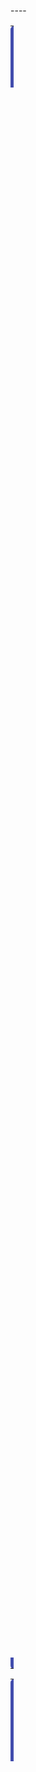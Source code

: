 {{NoticeScrollboxNew|Notices={{Important Page}}{{VERY Large Page}}}}
----<onlyinclude>
{|style="border:2px solid #414CAD;background:rgba(65,76,173,0.2);border-radius:10px;text-align:center"width="100%"
|width="100%" style="background:#414CAD;border-radius:5px 5px 0 0;font-size:1.7em;font-weight:500"|Introduction
|-
|style="padding:10px"|<big>Hello, '''{{USERNAME}}'''! Welcome to the '''Difficulty Chart'''!</big>
This is the current official Difficulty Chart on the [[Eternal Joke Towers (EJT) Wiki]]. It includes all mainspace difficulty pages as well as chains. The chart is split into two parts to reduce lag from the byte count. Difficulties are split into classes, which are sections to classify difficulties appropriately. Each class is then split into a Baseline, Low, Middle, High, Peak and sometimes Skyline classification, with 3 Main Difficulties in each section. Difficulties can have sub-difficulties as well, to help bridge the gap between main difficulties, though this is mostly false due to most sub-difficulties appearing when they're least needed.

This is the first part of the chart, or the '''Regular Chart''' if you'll call it. It contains difficulties from Instantaneous to nearly Unbuildable. It starts as Class Negative, and moves up to Class 10. The second part of the chart, or the '''Spiritual Chart''' if you'll call it, contains Class 11 to Class 22, with a total of 25 classes. The second half includes difficulties that are literally unbuildable in the Roblox engine, to infinitely long obstacles to the absolute breakdown of definition. Anything above Penultimate is classified as ''''Rinti-Penultimate'''', which contains TUC and the [[:Category:Cardinals|cardinals]] and [[:Category:Ordinal Quintet|ordinals]].

There are also [[:Category:Unclassified|Unclassified]] difficulties for difficulties that can change depending on situations like luck, gimmicks, or arbitrariness. In specific circumstances, a difficulty may be in an [[:Category:Anonymous Placement|anonymous placement]], not fitting in any classes. [[:Category:Chains|Chains]] are a set of difficulties that relate to each other or are a set of connected difficulties. Currently there are 10 chains as of now. 

Certain difficulties may have a different status than the usual ones. These difficulties are special, in the case that they represent something that makes it special compared to others. The most common of these is a [[:Category:Class Finale Difficulties|Class Finale]], indicating the difference between each class. There are also [[:Category:Fabled Difficulty|Fabled]] difficulties, usually high quality, popular difficulties or degraded Legendary difficulties. [[:Category:Legendary Difficulty|Legendary]] difficulties are difficulties that have importance to the entire chart. Finally, there's the [[:Category:Primordial Difficulties|Primordial]] classification for the difficulties that form the entire chart.
|-
|style="background:#414CAD;border-radius:0 0 5px 5px;font-size:5px"width="100%"|&nbsp;
|}
{|style="border:2px solid #414CAD;background:rgba(65,76,173,0.2);border-radius:10px;text-align:center"width="100%"
|width="100%" style="background:#414CAD;border-radius:5px 5px 0 0;font-size:1.7em;font-weight:500"|Recent Changes
|-
|style="padding:10px"|This section is dedicated to any Difficulty Chart changes that happen throughout the year. This includes slot changes, rating changes, difficulty additions and removals. Ever since the refining and standardization of the chart, recent changes start to become more rare, so this section is pretty useless most of the time. Only MDC and EDC changes are showcased.
<tabber>
January=
<h2> January </h2>
No changes were made in this month.

|-|February=
<h2> February </h2>
<h3> Additions </h3>
*[[File:Insistent.png|30px]] [[Insistent]] ''(Exigent replacement)''
*[[File:Resilient Glow.png|30px]] [[Resilient Glow]] ''(Imperative replacement)''

<h3> Removals </h3>
*[[File:Exigent.png|30px]] Exigent ''(Author request)''
*[[File:Imperative.png|30px]] Imperative ''(Author request)''

|-|March=
<h2> March </h2>
No changes were made in this month.

|-|April=
<h2> April </h2>
<h3> Additions </h3>
*[[File:Miracle.png|30px]] [[Miracle]] ''(Everdark replacement)''

|-|May=
<h2> May </h2>
<h3> Additions </h3>
* [[File:BabyingSDC.png|30px]] [[Babying]] ''(Forgot to be added)''

|-|June=
<h2> June </h2>
No changes were made in this month.

|-|July=
<h2> July </h2>
<h3> ''Additions'' </h3>
*[[File:Hello..png|30px]] [[Linguistic]] ''(Forgot to be added)''
*[[File:V is for.png|30px]] [[Vacant]] ''(Forgot to be added)''
*[[File:Comforting.png|30px]] [[Elementary]] ''(Class 2 and 3 expansion)''
*[[File:Onerous.png|30px]] [[Onerous]] ''(Class 2 and 3 expansion)''
*[[File:Psycho.png|30px]] [[Psycho]] ''(Class 2 and 3 expansion)''

|-|August=
<h2> August </h2>
<h3> Additions </h3>
*[[File:MenacingDifficulty.png|30px]] [[Menacing]] ''(Class 2 and 3 Expansion)''
*[[File:Harming.svg|30px]] [[Harming]] ''(Class 2 and 3 Expansion)''
*[[File:Hellish2.PNG|30px]] [[Hellish]] ''(Class 2 and 3 Expansion)''
*[[File:Harsh.png|30px]] [[Harsh]] ''(Class 2 and 3 Expansion)''
*{{Class2Difficulties|Angerable|30px}} [[Angerable]] ''(Class 2 and 3 Expansion)''
*[[File:MeshugaNew.png|30px]] [[Meshuga]] ''(Class 2 and 3 Expansion)''
*{{Class3Difficulties|Uneasy|30px}} [[Uneasy]] ''(Class 2 and 3 Expansion)''
*[[File:DorcelessnessDifficulty.png|30px]] [[Dorcelessness]] ''(Class 2 and 3 Expansion)''
*[[File:Confidence.png|30px]] [[Confident]] ''(Class 2 and 3 Expansion)''
*[[File:Oblivious.png|30px]] [[Oblivious]] ''(Class 2 and 3 Expansion)''
*[[File:ProdigiousIcon.png|30px]] [[Prodigious]] ''(Class 2 and 3 Expansion)''
*[[File:Discodebug.png|30px]] [[Disco]] ''(Reversed Peripherality replacement)''

<h3> Removals </h3>
*Artificial ''(Using AI)''
*[[File:Reversed Peripherality Icon.png|30px]] [[Reversed Peripherality]] ''(Replaced by Disco)''

|-|September=
<h2> September </h2>
<h3> Additions </h3>
*[[File:EasefulNew.png|30px]] [[Easeful]] ''(Class 2 and 3 Expansion Contest Winner)'' (01/09/25)
*[[File:Hectic.png|30px]] [[Hectic]] ''(Class 2 and 3 Expansion Contest Winner)'' (01/09/25)
*[[File:Complex.png|30px]] [[Complex]] ''(Replacement for Meshuga)'' (28/09/25)

<h3> Removals </h3>
*[[File:MeshugaNew.png|30px]] [[Meshuga]] ''(Unfulfilled purpose)'' (28/09/25)

|-|October=
<h2> October </h2>
<h3> Additions </h3>
*[[File:HowNewest.webp|30px]] [[How‽]] ''(TDEx false deletion)'' (01/10/25)
*''Factorial (TDEx false deletion)'' (02/10/25)
*''Megalomaniacal (TDEx false deletion)'' (02/10/25)
*''Pandora (TDEx false deletion)'' (02/10/25)
*''Unpossible (TDEx false deletion)'' (02/10/25)
*''Spongebob (TDEx false deletion)'' (02/10/25)
*''Flummoxing (TDEx false deletion)'' (02/10/25)

|-|November=
<h2> November </h2>
None.

|-|December=
<h2> December </h2>particularly 
None.
</tabber>
|-
|style="background:#414CAD;border-radius:0 0 5px 5px;font-size:5px"width="100%"|&nbsp;
|}
{|style="border:2px solid #414CAD;background:rgba(65,76,173,0.2);border-radius:10px;text-align:center"width="100%"
|width="100%" style="background:#414CAD;border-radius:5px 5px 0 0;font-size:1.7em;font-weight:500"|Unclassified Difficulties
|-
|style="padding:10px"|These difficulties have no classification and thus don't have any proper idea of where they belong. Note: The [[Main Difficulty Chart]] is the only chart that'll list such difficulties here.
{| class="wikitable mw-collapsible" style="text-align:center;"
! colspan="26" style="text-align:center;width:1%" |'''Unclassified'''
|-
!Difficulty Image
!Difficulty Name
!Difficulty Type
!Difficulty Rating
|-
| colspan="4" style="background:#7f7ca3;color:white" |'''EJT'''
|-
| colspan="4" style="background:#908991;color:white" |'''Unclassified Difficulties'''
|-
|[[File:Empty.png|50px]]
|[[Blank]]
|Unclassified
|Anonymous Placement
|-
|[[File:Hello..png|50px]]
|[[Linguistic]]
|Unclassified
|Anonymous Placement
|-
|[[File:Randomize Icon Minus 1.png|50px]]
|[[Randomization]]
|Unclassified
| -∞ to ∞
|-
|[[File:Sketchy.png|50px]]
|[[Sketchy]]
|Unclassified
| -∞ to ∞
|-
|[[File:NewSpectrumplex.png|50px]]
|[[Spectrumplex]]
|Unclassified
| -∞ to ∞
|-
|[[File:New Reflectanceable image.png|50px]]
|[[Reflective]]
|Unclassified
| -∞ to 145.99
|-
|[[File:Construct New Icon.svg|50px]]
|[[Construct]]
|Unclassified
| -30 to ∞
|-
|[[File:PuzzlingNew.png|50px]]
|[[Puzzling]]
|Unclassified
| -28 to 15.99
|-
|[[File:Walking.2.png|50px]]
|[[Walking]]
|Unclassified
| -15 to 60.99 
|-
|[[File:Factorial.png|50x50px]]
|[[Factorial]]
|Unclassified
|1 to 120
|-
|[[File:Newiconzemb.png|50px]]
|[[Zemblanity]]
|Unclassified
|9.5 to 248.99
|-
| colspan="4" style="background:#908991;color:white" |'''Event Difficulties'''
|-
|[[File:16.png|50x50px]]
|[[16]]
|Event
|18.5 to 150.99
|-
|[[File:PUMPKINDEATHNew.png|50px]]
|[[Halloween Chaotic Collaboration Event Difficulty|PUMPKINDEATH]]
|Event
|246 to 249.99
|-
|[[File:Pumkin.png|52x52px]]
|[[Lunatic Halloween Difficulty]]
|Event
|246.33033
|-
| colspan="4" style="background:#8a7a9e;color:white" |'''EToH'''
|-
| colspan="4" style="background:#908991;color:white" |'''Joke Difficulties'''
|-
|[[File:GingerbreadDifficulty.jpg|50px]]
|[[w:c:jtoh:Gingerbread|Gingerbread]]
|Unclassified
|Unconfirmed Ratings
|-
|[[File:Epic April Fools edition.webp|50px]]
|[[w:c:jtoh:Epic|Epic (EToH)]]
|Unclassified
| -6.75 to 65
|-
|[[File:korn.webp|50px]]
|[[w:c:jtoh:korn|korn]]
|Unclassified
| -15 to 15.99
|-
|[[File:Above_Catastrophic.webp|50px]]
|[[w:c:jtoh:OooOOOoOOOOooo above catastrophic difficulty OoOOooOOoo|OooOOOoOOOOooo above catastrophic difficulty OoOOooOOoo]]
|Event
|12 to ∞
|-
|[[File:SisyphusDifficulty.png|40x50px]]
|[[w:c:jtoh:Sisyphus|Sisyphus]]
|Event
| -∞ to 30.99
|-
|[[File:EpinephrineIcon.png|50px]]
|[[w:c:jtoh:Epinephrine|Epinephrine]]
|Event
|Anonymous Placement
|-
|[[File:OVERKILLIcon.png|50px]]
|[[w:c:jtoh:OVERKILL|OVERKILL]]
|Event
|Anonymous Placement
|-
|[[File:MSDSpeedyIcon.png|50px]]
|[[w:c:jtoh:MSD Speedy|MSD Speedy]]
|Event
|Anonymous Placement
|-
|[[File:Guiremorselessicon.png|50px]]
|[[w:c:jtoh:Gui remorseless|gui remorseless]]
|Event
|Anonymous Placement
|-
|[[File:Eschaton.webp|50px]]
|[[w:c:jtoh:Eschaton|Eschaton]]
| Anonymous Placement
| -30 to ∞
|-
| colspan="4" style="background:#908991;color:white" |'''Extraneous Difficulties'''
|-
|[[File:DivineIcon.png|50px]]
|[[w:c:etoh-misc:Divine|Divine (EToH)]]
|Event
|Anonymous Placement
|-
|[[File:Guinilicon.png|50px]]
|[[w:c:etoh-misc:Gui nil|gui nil]]
|Event
|Anonymous Placement
|-
|[[File:AntiBobyIcon.png|50px]]
|[[w:c:etoh-misc:Anti Boby|Anti Boby]]
|Event
|Anonymous Placement
|}
|-
|style="background:#414CAD;border-radius:0 0 5px 5px;font-size:5px"width="100%"|&nbsp;
|}
{|style="border:2px solid #414CAD;background:rgba(65, 76, 173, 0.2);border-radius:10px;text-align:center"width="100%"
|width="100%"style="background:#414CAD;border-radius:5px 5px 0 0;font-size:1.7em;font-weight:500"|Navigation between Charts
|-
|style="padding:10px"|There are many difficulty charts on this wiki, ''6'' to be exact. Shortcuts to these difficulty charts are provided below:
*[[Extended Difficulty Chart]] ''(Class 11-22)''
*[[Simplified Difficulty Chart]] ''(Shortened version of the chart)''
*[[Community Difficulty Chart]] ''(Blog post difficulties accepted here! Classes are -2 to 50.)''
*[[The Grand Difficulty Chart Archive]] ''(Archived difficulties are here)''
*[[The GREAT Decal Difficulty Chart Container]] ''(Decals of all difficulties for your roblox obbies)''
*[[User blog:YourNuglyguy/shtuff]] ''(Archive of the old difficulty chart)''
|-
|style="background:#414CAD;border-radius:0 0 5px 5px;font-size:5px"width="100%"|Okay lets start with the chart now&nbsp;
|}

{| style="border:2px solid #414CAD;background:rgba(65, 76, 173, 0.2);border-radius:10px;text-align:center" width="100%"
|width="100%"style="background:#414CAD;border-radius:5px 5px 0 0;font-size:1.7em;font-weight:500"|Class Negative | Unlosable
|-
| style="padding:10px" |Welcome to the start of the difficulty chart. These difficulties are so easy you're probably not noticing you're winning them so many times a second. In fact, as you are reading this, you're probably winning these difficulties an uncountable times per second. These difficulties are so easy that trying to lose them is as hard as the end of the difficulty chart itself. You don’t have to be in any Roblox game, let alone even doing anything. Some of these difficulties don’t even require you to exist.
----
*Rating Range: -∞ to -31
*Difficulties: 15
*Sub-Difficulties: 0
*Chains: 2
*Total: 17
{| class="wikitable mw-collapsible" style="text-align:center;"
!colspan="25"style="text-align:center;width:1%"|'''Class Negative'''
|-
!Difficulty Image
!Difficulty Name
!Difficulty Type
!Difficulty Rating
|-
|colspan="4"style="background:#629592;color:white"|'''Baseline (Start of the Chart)'''
|-
|[[File:Tfird.png|150px]]
|[[The First Difficulty]]
|'''<big>Primordial</big>'''
|<font size="6">'''<big>-∞</big>'''</font>
|-
|[[File:TheLowerGapRemake.png|150px]]
|[[The Lower Gap]]
|'''<big>Primordial / Gap</big>'''
| <big>'''-∞ to 115'''</big>
|-
|[[File:Negativity.png|50px]]
|[[Negativity]]
|Normal
| -(FOOT<sup>10</sup>(10<sup>100</sup>))
|-
| colspan="4" style="background:#4D9F6C;color:white" |'''Low'''
|-
|[[File:Unimpossible New.png|50px]]
|[[Unimpossible]]
|Normal
| -Rayo(10<sup>100</sup>)
|-
|[[File:FPnew.png|50px]]
|[[Friendliness]]
|Normal
| -TREE(3)
|-
|[[File:True Ease (New).webp|50px]]
|[[True Ease]]
|Normal
| -G<sub>64</sub>
|-
| colspan="4" style="background:#666B2C;color:white" |'''Mid'''
|-
|{{Class-1Difficulties|A|50px}}
|[[A]]
|Normal
| -10<sup>10<sup>10<sup>1,000,000</sup></sup></sup>
|-
|[[File:Square Felix The AA.png|50px]]
|[[Felix the ДА]]
|Normal
| -10<sup>1Qd</sup>
|-
|[[File:Exist Difficulty Squared.png|100px]]
|<big>[[Exist]]</big>
|<big>First Legendary</big>
| <big>-10<sup>100</sup></big>
|-
| colspan="4" style="background:#867438;color:white" |'''High'''
|-
|[[File:Discodebug.png|50x50px]]
|[[Disco]]
|Normal
| -10<sup>10</sup>
|-
|[[File:SquareRelaxNew.svg|50px]]
|[[Relax]]
|Normal
| -1,000,000
|-
|{{Class-1Difficulties|Skip|50px}}
|[[Skip]]
|Normal
| -1,000
|-
| colspan="4" style="background:#7A493D;color:white" |'''Peak'''
|-
|[[File:Restful3.png|50px]]
|[[Restful]]
|Normal
| -50
|-
|[[File:Ifinitely-Winsome.png|50px]]
|[[Ifinity]]
|Normal
| -40
|-
|[[File:Instant Win.png|75px]]
|[[Instant Win]]
|Class Finale
|'''<big>-31</big>'''
|-
| colspan="4" style="background:#878787;color:white" |'''Chains'''
|-
|[[File:Cash.png|50px]] to [[File:Rebirth.png|50px]]
|[[Excavation Chain|Pre-Excavation Chain]]
|Chain/Sub-Difficulties
| -F<sub>7</sub><sup>63</sup>(10<sup>100</sup>) to -15
|}
|-
| style="background:#414CAD;border-radius:0 0 5px 5px;font-size:5px" width="100%" |&nbsp;
|}
{| style="border:2px solid #414CAD;background:rgba(65, 76, 173, 0.2);border-radius:10px;text-align:center" width="100%"
| width="100%" style="background:#414CAD;border-radius:5px 5px 0 0;font-size:1.7em;font-weight:500" |Class 0 | Automatic
|-
| style="padding:10px" |This class is automatic, meaning no inputs are required to beat a difficulty, therefore literally anyone can do difficulties of this class. Losing to this class may result from intentionally messing up, disconnection, or bugged physics.
----
*Rating Range: -30 to -16
*Difficulties: 15
*Sub-Difficulties: 6
*Chains: 2
*Total: 23
{| class="wikitable mw-collapsible" style="text-align:center;"
! colspan="25" style="text-align:center;width:1%" |'''Class 0'''
|-
!Difficulty Image
!Difficulty Name
!Difficulty Type
!Difficulty Rating
|-
| colspan="4" style="background:#629592;color:white" |'''Baseline'''
|-
|[[File:One Second.png|50px]]
|[[Millisecondless]]
|Normal
| -30
|-
|[[File:Astronomical.png|50px]]
|[[Astronomical]]
|Sub-Difficulty
| -29.5
|-
|{{Class0Difficulties|Win|50px}}
|[[Win]]
|Normal
| -29
|-
|[[File:Winsome.png|50px]]
|[[Winsome]]
|Normal
| -28
|-
| colspan="4" style="background:#4D9F6C;color:white" |'''Low'''
|-
|[[File:SquareDoNothing.png|50px]]
|[[Do Nothing]]
|Normal
| -27
|-
|[[File:Sleepful2.png|50px]]
|[[Sleepful]]
|Sub-Difficulty
| -26.5
|-
|[[File:Blessing.jpeg|50px]]
|[[Blessing]]
|Normal
| -26
|-
|[[File:Vintage.png|50px]]
|[[Vintage]]
|Normal
| -25
|-
|[[File:Re emergence yay.png|50px]]
|[[Ifinitude]]
|Sub-Difficulty
| -24.5
|-
| colspan="4" style="background:#666B2C;color:white" |'''Mid'''
|-
|[[File:Therobloxboss24 JustAir.png|50px]]
|[[Just Air]]
|Normal
| -24
|-
|[[File:Happylike remake.png|50px]]
|[[Happylike]]
|Normal
| -23
|-
|[[File:Locomotion.png|50px]]
|[[Locomotion]]
|Normal
| -22
|-
| colspan="4" style="background:#867438;color:white" |'''High'''
|-
|[[File:Walkthrough.png|50px]]
|[[Walkthrough]]
|Normal
| -21
|-
|[[File:Automatic Joyful Remade.png|50px]]
|[[Automatic Joyful]]
|Normal 
| -20
|-
|[[File:Unlosable.png|50px]]
|[[Unlosable]]
|Normal
| -19
|-
|[[File:Roll Difficulty.png|50px]]
|[[Unlosable/Old#Roll|Roll]]
|Sub-Difficulty
| -19
|-
|[[File:Mazeophobia.jpg|50px]]
|[[Unlosable/Old#Mazeophobia|Mazeophobia]]
|Sub-Difficulty
| -19
|-
|[[File:ShatteredBabass.png|50px]]
|[[Shattered Babass]]
|Babass Sequence
| -18.5
|-
| colspan="4" style="background:#7A493D;color:white" |'''Peak'''
|-
|[[File:Frivolous.jpg|50px]]
|'''[[Frivolous]]'''
|Normal
| -18
|-
|[[File:Vibeness.png|50px]]
|'''[[Vibeness]]'''
|Sub-Difficulty
| -17.5
|-
|[[File:AutomaticDiffIcon.png|50px]]
|[[Automatic]]
|Normal
| -17
|-
|[[File:Spontaneous.png|75px]]
|[[Spontaneous]]
|Class Finale
|'''<big>-16</big>'''
|}
|-
| style="background:#414CAD;border-radius:0 0 5px 5px;font-size:5px" width="100%" |&nbsp;
|}
{| style="border:2px solid #414CAD;background:rgba(65, 76, 173, 0.2);border-radius:10px;text-align:center" width="100%"
| width="100%" style="background:#414CAD;border-radius:5px 5px 0 0;font-size:1.7em;font-weight:500" |Class 1 | Simple
|-
| style="padding:10px" |This is the first class to require doing things. [[Joyful]] requires you to jump, [[Press a Key]] requires you to use movement keys, and at mid Class 1 is where both are required to be done simultaneously. The journey to [[TFinD|The Final Difficulty]] starts here. Good luck.
{| class="wikitable mw-collapsible" style="text-align:center;"
! colspan="25" style="text-align:center;width:1%" |'''Class 1'''
|-
!Difficulty Image
!Difficulty Name
!Difficulty Type
!Difficulty Rating
|-
| colspan="4" style="background:#629592;color:white" |'''Baseline'''
|-
|[[File:JoyfulDiffIcon.png|100px]]
|<big>[[Joyful]]</big>
|<big>2nd Legendary</big>
| <big>-15</big>
|-
|[[File:Do Something 2.png|50px]]
|[[Do Something]]
|Sub-Difficulty
| -14.5
|-
|[[File:PLACID.png|50px]]
|[[Placid]]
|Normal
| -14
|-
|[[File:Press a Key.png|50px]]
|[[Press a Key]]
|Normal
| -13
|-
|[[File:2Tap2Move.webp|50px]]
|[[Tap to Move]]
|Sub-Difficulty
| -12.66
|-
|[[File:WAS.png|50px]]
|[[Walk A Slope]]
|Sub-Difficulty
| -12.33
|-
| colspan="4" style="background:#4D9F6C;color:white" |'''Low'''
|-
|[[File:Cat.png|50px]]
|[[Climb A Truss]]
|Normal
| -12
|-
|[[File:Tranquil2024.png|50px]]
|[[Tranquil]]
|Sub-Difficulty
| -11.5
|-
|{{Class0Difficulties|Jumpless|50px}}
|[[Jumpless]]
|Normal
| -11
|-
|[[File:Starter.png|50px]]
|[[Starter]]
|Normal
| -10
|-
|[[File:CakeWalk.png|50px]]
|[[Cakewalk]]
|Sub-Difficulty
| -9.5
|-
| colspan="4" style="background:#666B2C;color:white" |'''Mid'''
|-
|[[File:Sweet (New).png|50px]]
|[[Sweet]]
|Normal
| -9
|-
|[[File:Sugary (New).png|50px]]
|[[Sugary]]
|Sub-Difficulty
| -8.66
|-
|[[File:Aesthetic.png|50px]]
|[[Aesthetic]]
|Sub-Difficulty
| -8.33
|-
|{{Class0Difficulties|Lovely|50px}}
|[[Lovely]]
|Normal
| -8
|-
|[[File:Glee Difficulty.png|50px]]
|[[Glee]]
|Sub-Difficulty 
| -7.5
|-
|[[File:New flowerness image1.png|50px]]
|[[Flowerness]]
| Normal
| -7
|-
|[[File:NewestCoasterifying.png|50px]]
|[[Coasterifying]]
|Sub-Difficulty
| -6.66
|-
|[[File:ADNDnewimage.png|50px]]
|[[A Difficulty Named Difficulty]]
|Sub-Difficulty
| -6.33
|-
| colspan="4" style="background:#867438;color:white" |'''High'''
|-
|[[File:Pleasant.png|50px]]
|[[Pleasant]]
|Normal
| -6
|-
|[[File:Piece O Cake UHD.jpeg|50px]]
|[[Piece o' Cake]]
|Sub-Difficulty
| -5.5
|-
|[[File:Tutorial.png|50px]]
|[[Tutorial]]
|Normal
| -5
|-
|[[File:Hellish Encore.png|50px]]
|[[Hellish Encore]]
|Sub-Difficulty
| -4.66
|-
|[[File:New icon Delight.png|50px]]
|[[Delightful]]
|Sub-Difficulty
| -4.33
|-
|[[File:TooEasy Difficulty Revamped.jpg|50px]]
|[[TooEasy]]
|Normal
| -4
|-
| colspan="4" style="background:#7A493D;color:white" |'''Peak'''
|-
|[[File:PeacefulNew.png|50px]]
|[[Peaceful]]
|Normal
| -3
|-
|[[File:Playful.png|50px]]
|[[Playful]]
|Sub-Difficulty
| -2.5
|-
|[[File:BabyingSDC.png|49x49px]]
|[[Babying]]
|Normal
| -2
|-
|[[File:Magnificent Current.png|50px]]
|[[Magnificent]]
|Sub-Difficulty
| -1.66
|-
|[[File:Facile1.png|50px]]
|[[Facile]]
| Sub-Difficulty
| -1.33
|-
|[[File:EffortlesslessIconOoIDC.png|75px]]
|[[Effortlessless]]
|Class Finale
|'''<big>-1</big>'''
|-
|[[File:Gravel.png|50px]]
|[[Gravel]]
|Normal/Sub-Difficulty
| -0.5
|-
| colspan="4" style="background:#878787;color:white" |'''Chains'''
|-
|[[File:Stone.png|50px]] to [[File:Capsuled Singularity.png|50px]]
|[[Excavation Chain]]
| Chain/Sub-Difficulties
| -11.25 to ???
|}
|-
| style="background:#414CAD;border-radius:0 0 5px 5px;font-size:5px" width="100%" |&nbsp;
|}
{| style="border:2px solid #414CAD;background:rgba(65, 76, 173, 0.2);border-radius:10px;text-align:center" width="100%"
| width="100%" style="background:#414CAD;border-radius:5px 5px 0 0;font-size:1.7em;font-weight:500" |<nowiki>Class 2 | Normal</nowiki>
|-
| style="padding:10px" |The majority of Roblox players’s skill level is at this class, including the skill of average EToH players. These difficulties consist of the non-soul crushing EToH difficulties, the one you would find in the majority of EToH towers. This class ranges from small jumps such as a 1 stud wraparound in Effortless all the way up to advanced techniques like basic wall-hopping, 10 stud wraparounds, and many others.
{| class="wikitable mw-collapsible" style="text-align:center;"
! colspan="25" style="text-align:center;width:1%" |'''Class 2'''
|-
!Difficulty Image
!Difficulty Name
!Difficulty Type
!Difficulty Rating
|-
| colspan="4" style="background:#629592;color:white" |'''Baseline'''
|-
|[[File:Effortless_difficulty.png|50px]]
|[[w:c:jtoh:Effortless|Effortless]]
|Normal
|0
|-
|[[File:Playgrounddif.png|50px]]
|[[Playground]]
|Sub-Difficulty
|0.25
|-
|[[File:Comforting.png|50px]]
|[[Elementary]]
|Normal
|0.5
|-
|[[File:Simple.png|50px]]
|[[Simple]]
|Sub-Difficulty
|0.75
|-
|[[File:EasyDifficulty.jpg|50px]]
|[[w:c:jtoh:Easy|'''Easy''']]
|Normal
|1
|-
|[[File:NEaT.png|50px]]
|[[Neat]]
|Sub-Difficulty
|1.25
|-
|[[File:Calmness-New.jpeg|50px]]
|[[Calm]]
|Normal
|1.5
|-
|[[File:SWNew.jpg|50px]]
|[[Switch]]
|Sub-Difficulty
|1.75
|-
| colspan="4" style="background:#4D9F6C;color:white" |'''Low'''
|-
|[[File:MediumDifficulty.jpg|50px]]
|[[w:c:jtoh:Medium|'''Medium''']]
|Normal
|2
|-
|[[File:Normal2.png|50px]]
|[[Normal]]
|Sub-Difficulty
|2.25
|-
|[[File:Intermediate.png|50px]]
|[[Intermediate]]
|Normal
|2.5
|-
|[[File:Rewardable_diff.png|50px]]
|[[Rewardable]]
|Sub-Difficulty
|2.75
|-
|{{Class1Difficulties|Hard|50px}}
|[[w:c:jtoh:Hard|'''Hard''']]
|Normal
|3
|-
|[[File:New_Tricky.png|50px]]
|[[Tricky]]
|Sub-Difficulty
|3.25
|-
| colspan="4" style="background:#666B2C;color:white" |'''Mid'''
|-
|[[File:Onerous.png|50px]]
|[[Onerous]]
|Normal
|3.5
|-
|[[File:EasefulNew.png|50px]]
|[[Easeful]]
|Sub-Difficulty
|3.75
|-
|{{Class2Difficulties|Difficult|50px}}
|[[w:c:jtoh:Difficult|'''Difficult''']]
|Normal
|4
|-
|[[File:Strenuous.png|50px]]
|[[Strenuous]]
|Sub-Difficulty
|4.25
|-
|[[File:MenacingDifficulty.png|50px]]
|[[Menacing]]
|Normal
|4.5
|-
|[[File:Harming.svg|50px]]
|[[Harming]]
|Sub-Difficulty
|4.75
|-
|{{Class2Difficulties|Challenging|50px}}
|[[w:c:jtoh:Challenging|'''Challenging''']]
|Normal
|5
|-
|[[File:Irritating_square.PNG|50px]]
|[[Irritating]]
|Sub-Difficulty
|5.25
|-
| colspan="4" style="background:#867438;color:white" |'''High'''
|-
|[[File:Maniacal.jpg|50px]]
|[[Maniacal]]
|Normal
|5.5
|-
|[[File:Hectic.png|50px]]
|[[Hectic]]
|Sub-Difficulty
|5.75
|-
|{{Class2Difficulties|Intense|50px}}
|[[w:c:jtoh:Intense|'''Intense''']]
|Normal
|6
|-
|[[File:BetterTooMedium.jpg|50px]]
|[[TooMedium]]
|Sub-Difficulty
|6.25
|-
|[[File:Severe2.png|50px]]
|[[Severe]]
|Normal
|6.5
|-
|[[File:Hellish2.PNG|50px]]
|[[Hellish]]
|Sub-Difficulty
|6.75
|-
| colspan="4" style="background:#7A493D;color:white" |'''Peak'''
|-
|{{Class2Difficulties|Remorseless|50px}}
|[[w:c:jtoh:Remorseless|'''Remorseless''']]
|Normal
|7
|-
|[[File:CORRUPT.png|50px]]
|[[C0RrUpT]]
|Sub-Difficulty
|7.25
|-
|[[File:Psycho.png|50px]]
|[[Psycho]]
|Normal
|7.5
|-
|[[File:Harsh.png|50px]]
|[[Harsh]]
|Sub-Difficulty
|7.75
|-
|[[File:Relentless.png|75x75px]]
|[[Relentless]]
|<big>1st Fabled/Class Finale</big>
|'''<big>8</big>'''
|-
|{{Class2Difficulties|Angerable|50px}}
|[[Angerable]]
|Sub Difficulty
|8.25
|-
| colspan="4" style="background:#878787;color:white" |'''Chains'''
|-
|[[File:Gar-Effortless.png|50px]] to [[File:Gar-AnguishV2.png|50px]]
|[[:Category:Gar Chain|Gar Chain]]
|Chain/Sub-Difficulties
|0.125 to 225.5
|}
|-
| style="background:#414CAD;border-radius:0 0 5px 5px;font-size:5px" width="100%" |&nbsp;
|}
{| style="border:2px solid #414CAD;background:rgba(65,76,173,0.2);border-radius:10px;text-align:center" width="100%"
| width="100%" style="background:#414CAD;border-radius:5px 5px 0 0;font-size:1.7em;font-weight:500" |<nowiki>Class 3 | Soul-Crushing</nowiki>
|-
| style="padding:10px" |This class marks the start of soul crushing difficulties, and is near the limit of human possibility. People who beat towers of this class of difficulties are considered to be "Elite Obbyists". Many people beat towers such as [[w:c:jtoh:ToDC|Tower of Difficulty Chart]], [[w:c:jtoh:ToDT|Tower of Double Trouble]], or [[w:c:jtoh:ToTL|Tower of Thinning Layers]] as their first towers in this class. A lot of towers in this class are mostly [[w:c:jtoh:Purism|purist]], but plenty of towers in this class are based around client objects. Almost every tower in [[w:c:jtoh:PoM|Pit of Misery]] is in this class range as well.
People who make it to difficulties that are this deep are very good at obbies, whether they have 30 or 250 towers beaten. People on the higher end of Class 3 have beaten many towers in the top list, which might only be [[w:c:jtoh:Terrifying|Terrifying]]/[[w:c:jtoh:Catastrophic|Catastrophic]] or have even beaten the hardest towers verified, that is, [[w:c:jtoh:ToBF|Tower of Blind Fate]] and [[w:c:jtoh:CoIV|Citadel of Infinite Void]].

Many tiered obbyists, are in this class. For context, tiered obbies are [[w:c:jtoh:Purism|purist]] that usually do not have a frame, and have their own dimensions. They are usually the same length as EToH towers.
{| class="wikitable mw-collapsible" style="text-align:center;"
! colspan="25" style="text-align:center;width:1%" |'''Class 3'''
|-
!Difficulty Image
!Difficulty Name
!Difficulty Type
!Difficulty Rating
|-
| colspan="4" style="background:#629592;color:white" |'''Baseline'''
|-
|[[File:VexatiousIcon.png|50px]]
|''Vexatious''
|Placeholder/Normal
|8.5
|-
|[[File:Complex.png|50px]]
|[[Complex]]
|Sub-Difficulty
|8.75
|-
|{{Class3Difficulties|Insane|50px}}
|'''[[w:c:jtoh:Insane|Insane]]'''
|Normal
|9
|-
|[[File:ThanosIcon.jpeg|50px]]
|[[w:c:jtoh:Thanos (Difficulty)|Thanos]]
|Sub-Difficulty
|9.25
|-
|[[File:Madness.PNG|50px]]
|[[Madness]]
|Normal
|9.5
|-
|[[File:ClassicalHighQuality.png|50px]]
|[[Classical]]
|Sub-Difficulty
|9.75
|-
| colspan="4" style="background:#4D9F6C;color:white" |'''Low'''
|-
|{{Class3Difficulties|Extreme|50px}}
|'''[[w:c:jtoh:Extreme|Extreme]]'''
|Normal
|10
|-
|{{Class3Difficulties|Uneasy|50px}}
|[[Uneasy]]
|Sub Difficulty
|10.25
|-
|[[File:Inferiority.png|50px]]
|[[Turmoil]]
|Normal
|10.5
|-
|[[File:AbsurdNewIcon.jpeg|50px]]
|[[Absurd]]
|Sub-Difficulty
|10.75
|-
|{{Class3Difficulties|Terrifying|50px}}
|'''[[w:c:jtoh:Terrifying|Terrifying]]'''
|Normal
|11
|-
|{{Class3Difficulties|Ghastly|50px}}
|[[Ghastly]]
|Sub-Difficulty
|11.25
|-
| colspan="4" style="background:#666B2C;color:white" |'''Mid'''
|-
|[[File:Petrifying2.png|50px]]
|[[Petrifying]]
|Normal
|11.5
|-
|[[File:Horrifying.PNG|51x51px]]
|[[Horrifying]]
|Sub-Difficulty
|11.75
|-
|{{Class3Difficulties|Catastrophic|50px}}
|'''[[w:c:jtoh:Catastrophic|Catastrophic]]'''
|Normal
|12
|-
|[[File:Champion's_Road.png|50px]]
|[[Champion's Road]]
|Sub-Difficulty
|12.25
|-
|[[File:Eccentric_New_New.png|50px]]
|[[Eccentric]]
|Normal
|12.5
|-
|[[File:DorcelessnessDifficulty.png|51x51px]]
|[[Dorcelessness]]
|Sub-Difficulty
|12.75
|-
| colspan="4" style="background:#867438;color:white" |'''High'''
|-
|[[File:NewHorrific.webp|50px]]
|[[w:c:jtohs-hardest-towers:Horrific|Horrific]]
|Normal
|13
|-
|[[File:No_U.gif|50px]]
|[[Reversed]]
|Sub-Difficulty
|13.25
|-
|[[File:Eternalized.png|frameless|50px]]
|[[Eternal]]
|Normal
|13.5
|-
|[[File:Confidence.png|50px]]
|[[Confident]]
|Sub-Difficulty
|13.75
|-
|{{Class3Difficulties|Unreal|50px}}
|[[w:c:jtohs-hardest-towers:Unreal|Unreal]]
|Normal
|14
|-
|[[File:HYPERNew.webp|50px]]
|[[HYPER]]
|Sub-Difficulty
|14.25
|-
| colspan="4" style="background:#7A493D;color:white" |'''Peak'''
|-
|[[File:New_Treacherous_Icon.png|50px]]
|[[Treacherous]]
|Normal
|14.5
|-
|[[File:Oblivious.png|frameless|50px]]
|[[Oblivious]]
|Sub-Difficulty
|14.75
|-
|[[File:AnguishNew2.png|50px]]
|[[Anguish]]
|Normal
|15
|-
|[[File:ProdigiousIcon.png|50px]]
|[[Prodigious]]
|Sub-Difficulty
|15.25
|-
|[[File:TheHumanLimit.png|100x100px]]
|<big>[[The Human Limit]]</big>
|<big>3rd Legendary/Class Finale</big>
|'''<big>15.5</big>'''
|-
|}
|-
| style="background:#414CAD;border-radius:0 0 5px 5px;font-size:5px" width="100%" |&nbsp;
|}
{| style="border:2px solid #414CAD;background:rgba(65,76,173,0.2);border-radius:10px;text-align:center" width="100%"
| width="100%" style="background:#414CAD;border-radius:5px 5px 0 0;font-size:1.7em;font-weight:500" |Class 4 | Humanly-Impossible
|-
| style="padding:10px" | This class marks the start of human impossibility, at least in the case that towers in Bottom Class 4 haven’t been beaten yet. Obstacles in this class are still possible to do, but in some cases they are barely possible.

This class also contains most of [[w:c:jtohs-hardest-towers|JHT]], which is JToH’s Hardest Towers. It ends at Class 9.

Bottom Class 4 towers may be possible to beat, but the near-impossible obstacles present like RNG makes them practically humanly impossible. As a result, it is highly recommended to use TAS to beat towers of this difficulty.
{| class="wikitable mw-collapsible" style="text-align:center;"
! colspan="25" style="text-align:center;width:1%" |'''Class 4'''
|-
!Difficulty Image
!Difficulty Name
!Difficulty Type
!Difficulty Rating
|-
| colspan="4" style="background:#629592;color:white" |'''Baseline'''
|-
|[[File:Nil revamp lol.png|50px]]
|[[w:c:jtohs-hardest-towers:nil|nil]]
|Normal
|16
|-
|[[File:Jank.png|50px]]
|[[Jank]]
|Sub-Difficulty
|16.33
|-
|[[File:Heart Of The Void.png|50px]]
|[[The Heart of Void]]
|Sub-Difficulty
|16.66
|-
|{{Class4Difficulties|Error|50px}}
|[[w:c:jtohs-hardest-towers:Error|eRRoR]]
|Normal
|17
|-
|[[File:Nightmare.png|70x70px]]
|[[Nightmare]]
|<big>2nd Fabled/Sub-Difficulty</big>
|17.33
|-
|[[File:Literal3.webp|50px]]
|[[w:c:jtohs-hardest-towers:Literal|Literal]]
|Sub-Difficulty
|17.66
|-
|[[File:NewWHY.jpeg|50px]]
|[[w:c:jtohs-hardest-towers:WHY|WHY]]
|Normal
|18
|-
|[[File:Overdrive.jpg|50px]]
|[[MAXIMUM OVERDRIVE]]
|Sub-Difficulty
|18.5
|-
| colspan="4" style="background:#4D9F6C;color:white" |'''Low'''
|-
|{{Class4Difficulties|No|50px}}
|[[w:c:jtohs-hardest-towers:NO|No]]
|Normal
|19
|-
|[[File:Purgatory.png|50px]]
|[[Purgatory]]
|Sub-Difficulty
|19.5
|-
|[[File:DEATH-0.webp|50px]]
|[[w:c:jtohs-hardest-towers:DEATH|DEATH]]
|Normal
|20
|-
|[[File:NewNullifying.jpeg|50px]]
|[[Nullifying]]
|Normal
|21
|-
| colspan="4" style="background:#666B2C;color:white" |'''Mid'''
|-
|[[File:NewHELL.jpeg|50px]]
|[[w:c:jtohs-hardest-towers:HELL|HELL]]
|Normal
|22
|-
|[[File:Vortex.png|50px]]
|[[Vortex]]
|Sub-Difficulty
|22.5
|-
|[[File:NewTARTARUS.jpeg|50px]]
|[[w:c:jtohs-hardest-towers:TARTARUS|TARTARUS]]
|Normal
|23
|-
|[[File:NewCALAMITY.jpeg|50px]]
|[[CALAMITY]]
|Normal
|24
|-
|[[File:Neutralize 2.jpg|50px]]
|[[Neutralize]]
|Sub-Difficulty
| 24.33
|-
|[[File:Killjoying.jpg|50px]]
|[[Killjoying]]
|Sub-Difficulty
|24.66
|-
| colspan="4" style="background:#867438;color:white" |'''High'''
|-
|[[File:UnimaginableDifficulty.webp|50px]]
|[[w:c:jtohs-hardest-towers:Unimaginable|Unimaginable]]
|Normal
|25
|-
|[[File:Me when new dimension icon.webp|50px]]
|[[Dimension]]
| Sub-Difficulty
|25.5
|-
|[[File:Omega akaTowerRushDifficulty.gif|50px]]
|[[w:c:jtohs-hardest-towers:Omega|Omega]]
|Normal
|26
|-
|[[File:Disarray.png|50px]]
|[[File:DisarrayText2.png|75px|link=Disarray]]
|Sub-Difficulty
|26.5
|-
|[[File:SUFFER.png|50px]]
|[[SUFFER]]
|Normal
|27
|-
|[[File:CHAOS2.png|50px]]
|[[CHAOS]]
|Sub-Difficulty
|27.5
|-
| colspan="4" style="background:#7A493D;color:white" |'''Peak'''
|-
|[[File:AlephnullDifficulty.webp|50px]]
|[[Aleph-Null]]
|Normal
|28
|-
|[[File:Mystical.jpeg|50px]]
|[[Mystical]]
|Sub-Difficulty
|28.33
|-
|[[File:Shimeshimeyehshimeyehshimeyaah.jpg|50px]]
|[[Reality]]
|Sub-Difficulty
|28.66
|-
|[[File:ImmeasurableDifficulty.webp|50px]]
|[[w:c:jtohs-hardest-towers:Immeasurable|Immeasurable]]
|Normal
|29
|-
|[[File:Noxious.png|50px]]
|[[Noxious]]
|Sub-Difficulty
|29.5
|-
|[[File:Malicious.png|75px]]
|[[w:c:jtohs-hardest-towers:Malicious|Malicious]]
|Class Finale
|<big>'''30'''</big>
|-
|[[File:Autism but resized.png|50px]]
|[[Autism]]
|Sub-Difficulty
|30.33
|-
|[[File:Malevolence.png|50px]]
|[[Malevolent]]
|Sub-Difficulty
|30.66
|-
|}
|-
| style="background:#414CAD;border-radius:0 0 5px 5px;font-size:5px" width="100%" |&nbsp;
|}
{| style="border:2px solid #AD4141;background:rgba(173,63,63,0.2);border-radius:10px;text-align:center" width="100%"
| width="100%" style="background:#AD4141;border-radius:5px 5px 0 0;font-size:1.7em;font-weight:500" |Class 5 | Red Zone
|-
| style="padding:10px" |This class used to be the beginning of enigmatically impossible gameplay. It is also known as the red zone, due to every difficulty here being red-colored, as it was blasted into the volcano. Good luck, since these difficulties will be brutal, being past what was thought to be the limit of gameplay as a whole.

Also, random history facts! This class is a combination of previous class 6 (which started at Malicious and ended at Vicious, which was after Mischievous) and the first part of class 7, which was also known as the red zone. As a result, the icons of all the difficulties residing in the previous class 6 were changed to become red, and now class 6 looks super cool being red!
{| class="wikitable mw-collapsible" style="text-align:center;background:#200000;"
! colspan="25" style="text-align:center;width:1%;background:#800000" |'''Class 5'''
|-
! style="background:#800000" |Difficulty Image
! style="background:#800000" |Difficulty Name
! style="background:#800000" |Difficulty Type
! style="background:#800000" |Difficulty Rating
|-
| colspan="4" style="background:#B00000;color:white" |'''Baseline'''
|-
|[[File:BuildingNew.png|50px]]
|[[Building]]
|Normal
|31
|-
|[[File:Under construction detailed.png|50px]]
|[[Under Construction]]
|Sub-Difficulty
|31.5
|-
|[[File:DoesNotComputeNew.png|50px]]
|[[Does Not Compute]]
|Normal
|32
|-
|[[File:New epsilon .PNG|50px]]
|[[Exile]]
|Normal
| 33
|-
| colspan="4" style="background:#900000;color:white" |'''Low'''
|-
|[[File:Invigorating.jpg|50px]]
|[[Invigorating]]
|Normal
|34
|-
|[[File:Apocalyptic.png|50px]]
|[[Apocalyptic]]
|Normal
|35
|-
|[[File:Eternaloutrage.jpg|50px]]
|[[Eternal Outrage]]
|Sub-Difficulty
|35.5
|-
|[[File:DESTRUCTIVE.png|50px]]
|[[Destructive]]
|Normal
|36
|-
| colspan="4" style="background:#700000;color:white" |'''Mid'''
|-
|[[File:Dissonant Revamp.jpg|50px]]
|[[Dissonant]]
|Normal
|37
|-
|[[File:Mischievous.png|50px]]
|[[Mischievous]]
|Normal
|38
|-
|[[File:Eldritch.jpg|50px]]
|[[ᴇʟᴅʀɪᴛᴄʜ]]
|Normal
|39
|-
| colspan="4" style="background:#500000;color:white" |'''High'''
|-
|[[File:MonstrousNew.jpg|50px]]
|[[Monstrous]]
|Normal
|40
|-
|[[File:Inimical.PNG|50px]]
|[[Inimical]]
|Sub-Difficulty
|40.33
|-
|[[File:Horrendous.png|50px]]
|[[Horrendous]]
|Sub-Difficulty
|40.66
|-
|[[File:UltimateNew.jpg|50px]]
|[[Ultimate]]
|Normal
|41
|-
|[[File:NOUGHT.png|50px]]
|[[Nought]]
|Sub-Difficulty
|41.5
|-
|[[File:NewSystemErrorIcon.png|50px]]
|[[System Error]]
|Normal
|42
|-
| colspan="4" style="background:#300000;color:white" |'''Peak'''
|-
|[[File:Error Exe.png|50px]]
|[[Error.exe]]
|Normal
|43
|-
|[[File:Simply Beyond.jpg|50px]]
|[[Simply Beyond]]
|Normal
| 44
|-
|[[File:Inferior difficulty.PNG|50px]]
|[[Ultra]]
|Sub-Difficulty
|44.5
|-
|[[File:Critical.png|75px]]
|[[Critical]]
|Class Finale
|'''<big>45</big>'''
|-
|}
|-
| style="background:#AD4141;border-radius:0 0 5px 5px;font-size:5px" width="100%" |&nbsp;
|}
{| style="border:2px solid #414CAD;background:rgba(65,76,173,0.2);border-radius:10px;text-align:center" width="100%"
| width="100%" style="background:#414CAD;border-radius:5px 5px 0 0;font-size:1.7em;font-weight:500" |Class 6 | Pinpoint
|-
| style="padding:10px" |This class is the last class in physical possibility, and by extension, the last class of partial impossibility. This means that even with luck glitches, you might not be able to do obstacles in this difficulty. If at all there is a chance of being able to beat an obstacle in the lower end of this class without luck glitches, even with basic TAS usage, the chances are extremely slim.

There also happens to be two chains here; the Road to Pseudo-Difficulties, a prominent chain of former Class 7, and Mike's Difficulty Chart chain, which was a former member of Class 8, initially consisting of 5 main difficulties, which have since then become 2 main difficulties and 3 sub-difficulties.
{| class="wikitable mw-collapsible" style="text-align:center;"
! colspan="25" style="text-align:center;width:1%" |'''Class 6'''
|-
!Difficulty Image
!Difficulty Name
!Difficulty Type
!Difficulty Rating
|-
| colspan="4" style="background:#629592;color:white" |'''RoPD Part 1 (Baseline)'''
|-
|[[File:Winter New.png|50px]]
|[[Winter]]
|Chain
|46
|-
|[[File:Feicon.jpeg|50px]]
|[[Fatal Error]]
|Chain
|47
|-
|[[File:UDEADSONicon.png|50px]]
|[[U DED SON]]
|Chain
|48
|-
| colspan="4" style="background:#4D9F6C;color:white" |'''RoPD Part 2 (Low)'''
|-
|[[File:Funny-windows-error22.jpg|50px]]
|[[REEE... !!!]]
|Chain
|49
|-
|[[File:Screen Shot 2020-08-13 at 1.20.05 PM.png|50px]]
|[[Nonexistent]]
|Chain
|50
|-
|[[File:Creepy epic face.gif|50px]]
|[[D-I-E]]
|Chain
|51
|-
| colspan="4" style="background:#666B2C;color:white" |'''Mid'''
|-
|[[File:Absolutism.png|50px]]
|[[Absolutism]]
|Normal
|52
|-
|[[File:Insistent.png|50px]]
|[[Insistent]]
|Normal
|53
|-
|[[File:Shocking.png|50px]]
|[[Shocking]]
|Sub-Difficulty
|53.5
|-
|[[File:Hi.png|50px]]
|[[Victor]]
|Normal
|54
|-
|[[File:Oblivion4.webp|50px]]
|[[Oblivion]]
|Sub-Difficulty
|54.5
|-
| colspan="4" style="background:#666B2C;color:white" |'''High'''
|-
|[[File:Quantumless.jpg|50px]]
|[[QUANTUM]]
|Normal
|55
|-
|[[File:Miracle.png|50px]]
|[[Miracle]]
|Normal
|56
|-
|[[File:Yeetus revamp.png|50px]]
|[[Y E E T U S]]
|Sub-Difficulty
|56.5
|-
|[[File:Non-Transparent Delete.png|50px]]
|[[DELETE]]
|Normal
|57
|-
|[[File:Interruption.png|50px]]
|[[Interruption]]
|Sub-Difficulty
|57.5
|-
| colspan="4" style="background:#7A493D;color:white" |'''Mike's Difficulty Chart (Peak)'''
|-
|[[File:Xi-Alpha Icon.png|50px]]
|[[Xi-Alpha]]
|Chain
|58 
|-
|[[File:D-E-L-T-A Revamped Icon.png|50px]]
|[[D-E-L-T-A]]
|Chain/Sub-Difficulty
|58.33
|-
|[[File:Ÿ revamp icon.png|50px]]
|[[Ÿ]]
|Chain/Sub-Difficulty
|58.66
|-
|[[File:ThetaVoidRevamp.png|50px]]
|[[Theta-Void]]
|Chain
|59
|-
|[[File:New Ultimaniac Icon.png|50px]]
|[[Ultimaniac]]
|Chain/Sub-Difficulty
|59.5
|-
| colspan="4" style="background:#9900FF;color:white" |'''<big>Skyline</big>'''
|-
|[[File:NewSquareSupreme.png|100x100px]]
|<big>[[Supreme]]</big>
|<big>4th Legendary/Class Finale</big>
|'''<big>60</big>'''
|-
|[[File:Phi thing yes.png|50px]]
|[[Phi]]
|Sub-Difficulty
|60.33
|-
|[[File:UNTHINKABLESquared.png|50px]]
|[[UNTHINKABLE]]
|Sub-Difficulty
|60.66
|-
|}
|-
| style="background:#414CAD;border-radius:0 0 5px 5px;font-size:5px" width="100%" |&nbsp;
|}
{| style="border:2px solid #414CAD;background:rgba(65,76,173,0.2);border-radius:10px;text-align:center" width="100%"
| width="100%" style="background:#414CAD;border-radius:5px 5px 0 0;font-size:1.7em;font-weight:500" |Class 7 | Post-Physical
|-
| style="padding:10px" |Difficulties beyond this point are physically impossible, meaning few, if not, no legitimate method other than TAS as long as it does not affect physics, speed/jump/gravity, or isn't abused can beat the easiest difficulty in this class. 

Obstacles also start to get exponentially larger in size. At this point, the gaps between difficulties drift farther and farther apart, comparable to comparing the easiest of EToH towers to the hardest ones.
{| class="wikitable mw-collapsible" style="text-align:center;"
! colspan="25" style="text-align:center;width:1%" |'''Class 7'''
|-
!Difficulty Image
!Difficulty Name
!Difficulty Type
!Difficulty Rating
|-
| colspan="4" style="background:#629592;color:white" |'''Baseline'''
|-
|[[File:Screen Shot 2020-08-09 at 9.36.26 PM.png|50px]]
|[[Ultra Instinct]]
| Normal
|61
|-
|[[File:Mort.png|50px]]
|[[Mortifying]]
|Normal
|62
|-
|[[File:Dreadful.exeoffical.png|50px]]
|[[Dreadful.exe]]
|Sub-Difficulty
|62.5
|-
|[[File:Transfinite Revamp.png|50px]]
|[[Transfinite]]
|Normal
|63
|-
| colspan="4" style="background:#4D9F6C;color:white" |'''Low'''
|-
|[[File:RoorXD.png|50px]]
|[[w:c:jtohs-hardest-towers:RoorXD|RoorXD]]
|Normal
|64
|-
|[[File:Roor hell.jpeg|50px]]
|[[RoorHELL]]
|Sub-Difficulty
|64.5
|-
|[[File:Jes.png|50px]]
|[[Jesus Ballin']]
|Normal
|65
|-
|[[File:HyperViolent New.png|50px]]
|[[HyperViolent]]
|Sub-Difficulty
|65.33
|-
|[[File:Enfarted.gif|50px]]
|[[Enclosed]]
|Sub-Difficulty
|65.66
|-
|[[File:El Vacio Sqaure.png|50px]]
|[[El Vacio]]
|Normal
|66
|-
|[[File:Rebirth Unimpossible.png|52x52px]]
|[[Unpossible]]
|Sub-Difficulty
|66.5
|-
| colspan="4" style="background:#666B2C;color:white" |'''Mid'''
|-
|[[File:Universe Disruption.png|50px]]
|[[Universe Disruption]]
|Normal
|67
|-
|[[File:Spongebob2.jpeg|53x53px]]
|[[Spongebob]]
|Sub-Difficulty
|67.33
|-
|[[File:CompleteObstacles.png|50px]]
|[[Complete: Obstacles]]
|Sub-Difficulty
|67.66
|-
|[[File:Illegal Newest.png|50px]]
|[[Illegal]]
|Normal
|68
|-
|[[File:Frick you (3).png|50px]]
|[[Bad Request]]
|Sub-Difficulty 
|68.5
|-
|[[File:New UG.jpg|50px]]
|[[Universal Glitch]]
|Normal
|69 
|-
| colspan="4" style="background:#867438;color:white" |'''High'''
|-
|[[File:FalseGanar Z.png|50px]]
|[[FalseGanar]]
|Normal
|70
|-
|[[File:HopelessNewest.png|50px]]
|[[Hopeless]]
|Normal
|71
|-
|[[File:PlumBlocNew.png|50px]]
|[[Plum Bloc]]
|Normal
|72
|-
|[[File:Gameifying.jpeg|50px]]
|[[Gameifying]]
|Sub-Difficulty
|72.5
|-
| colspan="4" style="background:#7A493D;color:white" |'''Peak'''
|-
|[[File:Screen Shot 2020-08-10 at 9.50.46 AM.png|50px]]
|[[Infinity]]
|Normal
|73
|-
|[[File:2020 09 5675.png|50px]]
|[[Void]]
|Sub-Difficulty
|73.5
|-
|[[File:Screen Shot 2020-09-20 at 3.42.02 PM.png|50px]]
|[[Doog]]
|Normal
|74
|-
|[[File:Diss.png|50px]]
|[[Dissension]]
|Sub-Difficulty
|74.5
|-
|{{Class10Difficulties|MegaDeath|75px}}
|[[MegaDeath]]
|<big>3rd Fabled/Class Finale</big>
|'''<big>75</big>'''
|-
|[[File:TooPreciseRevamp.png|50px]]
|[[TooPrecise]]
|Sub-Difficulty
|75.5
|-
| colspan="4" style="background:#878787;color:white" |'''Chains'''
|-
|[[File:AtomError.png|50px]] to [[File:NewHyperversalError.jpg|50px]]
|[[:Category:Error Chain|Error Chain]]
|Chain/Sub-Difficulties
|66.5 to 214.5
|-
|[[File:GigaDeath2.png|50px]] to [[File:OmniDeath Newest.jpg|51x51px]]
|[[:Category:Death Chain|Death Chain]]
|Chain/Sub-Difficulties
|75.75 to 100.5
|}
|-
| style="background:#414CAD;border-radius:0 0 5px 5px;font-size:5px" width="100%" |&nbsp;
|}
{| style="border:2px solid #414CAD;background:rgba(65,76,173,0.2);border-radius:10px;text-align:center" width="100%"
| width="100%" style="background:#414CAD;border-radius:5px 5px 0 0;font-size:1.7em;font-weight:500" |Class 8 | Improbable
|-
| style="padding:10px" |God mode and even noclip are absolutely essential for difficulties in this class, and obstacles, like long jumps and wraparounds can even reach triple digits. Most parts of towers in difficulties of this class are kill bricks, preferably instakills. Additionally, plenty of towers in this class are joke towers. Some towers in this difficulty are even super-buffed variants of some iconic EToH towers.

This class is also home to 2 popular difficulties from old EJT, both of which are now fabled difficulties.
{| class="wikitable mw-collapsible" style="text-align:center;"
! colspan="25" style="text-align:center;width:1%" |'''Class 8'''
|-
!Difficulty Image
!Difficulty Name
!Difficulty Type
!Difficulty Rating
|-
| colspan="4" style="background:#629592;color:white" |'''Baseline'''
|-
|[[File:Epitome.png|50px]]
|[[Epitome]]
|Normal
|76
|-
|[[File:Hellifying.png|50px]]
|[[Agony]]
|Normal
|77
|-
|[[File:ILOVEYOU.png|50px]]
|[[ILOVEYOU]]
|Sub-Difficulty
|77.5
|-
|[[File:2020 09 21 Kleki.png|50px]]
|[[Abyssal]]
|Normal
|78 
|-
| colspan="4" style="background:#4D9F6C;color:white" |'''Low'''
|-
|[[File:New DI Image.JPG|75px]]
|[[Dilly Impossible]]
|<big>4th Fabled</big>
|79
|-
|[[File:Gigaversal.png|50px]]
|[[Gigaversal]]
|Sub-Difficulty
|79.5
|-
|[[File:Not a reason.jpg|50px]]
|[[Unreasonable]]
|Normal
|80 
|-
|[[File:Resilient Glow.png|50px]]
|[[Resilient Glow]]
|Normal
|81
|-
| colspan="4" style="background:#666B2C;color:white" |'''Mid'''
|-
|[[File:Peculiar Wavestats.png|50px]]
|[[Arcane]]
| Normal
|82
|-
|[[File:Communism better.png|50px]]
|[[COMMUNISM]]
|Normal
|83

|-
|[[File:Detroit-XPELO4EK-REVAMP.png|50px]]
|[[Detroit]]
|Sub-Difficulty
|83.33
|-
|[[File:Sacrificingly-Impossible W effects.jpg|50px]]
|[[Sacrificingly Impossible]]
|Sub-Difficulty
|83.66
|-
|[[File:Satan Tartarus Lucifer Void.png|50px]]
|[[Satan Tartarus Lucifer Void]]
|Normal
|84
|-
| colspan="4" style="background:#867438;color:white" |'''High'''
|-
|[[File:Qr-codedifficulty.png|50px]]
|[[QR Code]]
|Normal
|85
|-
|[[File:V is for.png|50px]]
|[[Vacant]]
|Sub-Difficulty
|85.33
|-
|[[File:HowNewest.webp|50x50px]]
|[[How‽]]
|Sub-Difficulty
|85.66
|-
|[[File:ErrorisationRevamp.png|50px]]
|[[Errorisation]]
|Normal
|86
|-
|[[File:GodlikeDiff.PNG|50px]]
|[[Godlike]]
|Sub-Difficulty
|86.5
|-
|[[File:Screenshot 2023-04-28 at 22.00.59.png|50px]]
|[[Esoteric]]
|Normal
| 87
|-
|[[File:Complete Users.png|50px]]
|[[User:Complete Users|Complete Users]]
|Sub-Difficulty
|87.5
|-
| colspan="4" style="background:#7A493D;color:white" |'''Peak'''
|-
|[[File:BobuxDeath.png|50px]]
|[[BobuxDeath]]
|Normal
|88
|-
|[[File:Im bored.png|50px]]
|[[Aleph-DEATH]]
|Sub-Difficulty
|88.5
|-
|[[File:Limitingmoment.jpg|50px]]
|[[Limiting]]
|Normal
|89
|-
|[[File:Screenshot 2020-09-26 032504.jpg|75px]]
|[[The Crystal Core]]
|<big>5th Fabled/Class Finale</big>
|<big>'''90'''</big>
|}
|-
| style="background:#414CAD;border-radius:0 0 5px 5px;font-size:5px" width="100%" |&nbsp;
|}
{| style="border:2px solid #414CAD;background:rgba(65,76,173,0.2);border-radius:10px;text-align:center" width="100%"
| width="100%" style="background:#414CAD;border-radius:5px 5px 0 0;font-size:1.7em;font-weight:500" |Class 9 | Strenuous
|-
| style="padding:10px" | By this point, building towers of this class exceed Obby Creator's 1000 stud limit. However hard it may be, Roblox Studio is doable despite the limits albeit being far higher than Obby/Tower Creator's limits. We slowly approach the final buildable limit, which is located right after this class.
{| class="wikitable mw-collapsible" style="text-align:center;"
! colspan="25" style="text-align:center;width:1%" |'''Class 9'''
|-
!Difficulty Image
!Difficulty Name
!Difficulty Type
!Difficulty Rating
|-
| colspan="4" style="background:#629592;color:white" |'''Baseline'''
|-
|[[File:Rush.png|50px]]
|[[Rush]]
|Normal
|91
|-
|[[File:Hhhhhhhhhhhh.png|50px]]
|[[Aleph-VSC]]
|Normal
|92
|-
|[[File:New Misery Icon.png|50px]]
|[[Misery]]
|Normal
|93
|-
| colspan="4" style="background:#4D9F6C;color:white" |'''Liminality Chain (Low)'''
|-
|[[File:Mysterious2.png|50px]]
|[[Mysterious]]
|Liminality Chain
|94
|-
|[[File:Undocumented.png|50px]]
|[[Undocumented]]
|Liminality Chain
|95
|-
|[[File:Liminesque.png|50px]]
|[[Denial]]
|Liminality Chain
|96
|-
| colspan="4" style="background:#666B2C;color:white" |'''Mid'''
|-
|[[File:AlphaNothing.png|50px]]
|[[Aleph-Something]]
|Normal
|97
|-
|[[File:OmniscientDiff.png|50px]]
|<code>[[Omniscient]]</code>
|Omni-Chain
|98
|-
|[[File:Enigmatic.gif|50px]]
|[[Enigmatic]]
|Normal
|99
|-
| colspan="4" style="background:#867438;color:white" |'''High'''
|-
|[[File:VHD.gif|50px]]
|[[Vrery hawrfd rdifficutl!!]]
|Normal
|100
|-
|[[File:Fs.de.jpg|50px]]
|[[Free-smiley.de]]
|Normal
|101
|-
|[[File:HELLWRATH.png|50px]]
|[[HELLWRATH]]
|Normal
|102
|-
|[[File:Hellasious.png|50px]]
|[[Hellacious]]
|Sub-Difficulty
|102.5
|-
| colspan="4" style="background:#7A493D;color:white" |'''Peak'''
|-
|[[File:LOOP (NEW).jpg|50px]]
|[[LOOP]]
|Normal
|103
|-
|[[File:BRYANJR4474 DIFFICULTY.jpeg|50px]]
|[[Bryanjr4474]]
|Normal 
|104
|-
|[[File:Imageforsomething....png|75x75px]]
|[[Eɼɼosion]]
|Class Finale
|'''<big>105</big>'''
|-
| colspan="4" style="background:#908991;color:white" |'''Anonymous Placement'''
|-
|[[File:Confusion.webp|50px]]
|[[Confusion]]
|Normal / Anonymous Placement
|105.x
|}
|-
| style="background:#414CAD;border-radius:0 0 5px 5px;font-size:5px" width="100%" |&nbsp;
|}
{| style="border:2px solid #414CAD;background:rgba(65,76,173,0.2);border-radius:10px;text-align:center" width="100%"
| width="100%" style="background:#414CAD;border-radius:5px 5px 0 0;font-size:1.7em;font-weight:500" |Class 10 | Uncomputable
|-
| style="padding:10px" |This class exceeds Roblox's floating point, meaning obstacles will be unbuildable. They'll get exponentially harder per difficulty towards the quintillions, which is the 64-bit limit. While your hard drive won't crash when attempting to build these C10 obstacles, please refrain from doing so anyway as they'll most likely be inaccurate. Additionally, this class marks both reality and theoretical possibility's peaks due to the obstacles nearing the 64-bit limit.
{| class="wikitable mw-collapsible" style="text-align:center;"
! colspan="25" style="text-align:center;width:1%" |'''Class 10'''
|-
!Difficulty Image
!Difficulty Name
!Difficulty Type
!Difficulty Rating
|-
| colspan="4" style="background:#629592;color:white" |'''Baseline'''
|-
|[[File:Dynamix.png|50px]]
|[[Dynamix]]
|Normal
|106
|-
|[[File:Diversity New.png|51x51px]]
|[[Eshinion]]
|Normal
|107
|-
|[[File:Caught.png|50px]]
|[[Caught]]
|Sub-Difficulty
|107.5
|-
| colspan="4" style="background:#4D9F6C;color:white" |'''Low'''
|-
| [[File:Wer.webp|50px]]
|[[TooAbnormal]]
|Normal
|108
|-
|[[File:Catch another alternate.webp|50px]]
|[[Catch]]
|Normal
|109
|-
|[[File:1DBF82DD-4DE9-4069-AACC-C6C17879D25B.png|50px]]
|[[IMPOSSIBLE.EXE]]
|Sub-Difficulty
|109.5
|-
| colspan="4" style="background:#666B2C;color:white" |'''Mid'''
|-
|[[File:Elite phase1.png|50px]]
|[[Exploitist Elite]]
|Normal
|110
|-
|[[File:XX.png|50px]]
|[[TooTooHard]]
|Normal
|111
|-
|[[File:Obama Prism Ultimate.png|50px]]
|[[User blog:EpicTheGamer2014/True Obama Prism|True Obama Prism]]
|Sub-Difficulty
|111.5

|-
| colspan="4" style="background:#867438;color:white" |'''High'''
|-
|[[File:Zanyte.png|50px]]
|[[Zany]]
|Normal
|112
|-
|[[File:Ohnoez.png|50px]]
|[[Oh Noez!]]
|Normal
|113
|-
|[[File:Viratical.png|50px]]
|[[Viratical]]
|Normal
|114
|-
| colspan="4" style="background:#7A493D;color:white" |'''Peak'''
|-
|[[File:Pinnacle.png|100px]]
|<big><big>[[Pinnacle]]</big></big>
|<big><big>5th Legendary / End of The Main Chart</big></big>
|<big><big>'''115'''</big></big>
|-
|[[File:The MiddlelineNew.png|150x150px]]
|[[The Middleline|<big>The Middleline</big>]]
|<big>'''Primordial'''</big>
|<big>'''115'''</big>
|-
| colspan="4" style="background:#908991;color:white" |'''Anonymous Placement'''
|-
|[[File:Missing.jpg|50px]]
|[[Missing]]
|Normal / Anonymous Placement
|?
|}
|-
|The first half ends on C10 to stop lag. The second half goes up to C22(?) where [[TFinD]] is located and can be viewed [[Extended Difficulty Chart|here]].
|-
| style="background:#414CAD;border-radius:0 0 5px 5px;font-size:5px" width="100%" |&nbsp;
|}
</onlyinclude>{{DifficultiesNavbox}}
[[Category:Difficulty Chart]]
[[Category:Super Important Page]]
[[Category:This page will never be deleted.]]
[[Category:Unofficial]]
[[Category:Large Pages]]
[[Category:Extremely Important Page]]
